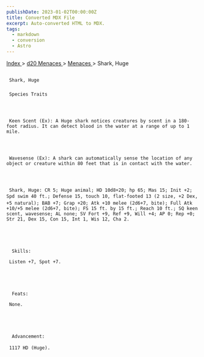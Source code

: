 ```yaml
---
publishDate: 2023-01-02T00:00:00Z
title: Converted MDX File
excerpt: Auto-converted HTML to MDX.
tags:
  - markdown
  - conversion
  - Astro
---
```


[
Index
](-index) >
[
d20 Menaces
](menaces-d20-index) >
[
Menaces
](menaces-d20-menaces-index) > Shark, Huge

##

     Shark, Huge

###

     Species Traits




     Keen Scent (Ex): A Huge shark notices creatures by scent in a 180-foot radius. It can detect blood in the water at a range of up to 1 mile.




     Wavesense (Ex): A shark can automatically sense the location of any object or creature within 80 feet that is in contact with the water.




     Shark, Huge: CR 5; Huge animal; HD 10d8+20; hp 65; Mas 15; Init +2; Spd swim 40 ft.; Defense 15, touch 10, flat-footed 13 (2 size, +2 Dex, +5 natural); BAB +7; Grap +20; Atk +10 melee (2d6+7, bite); Full Atk +10/+5 melee (2d6+7, bite); FS 15 ft. by 15 ft.; Reach 10 ft.; SQ keen scent, wavesense; AL none; SV Fort +9, Ref +9, Will +4; AP 0; Rep +0; Str 21, Dex 15, Con 15, Int 1, Wis 12, Cha 2.





      Skills:

     Listen +7, Spot +7.





      Feats:

     None.





      Advancement:

     1117 HD (Huge).
